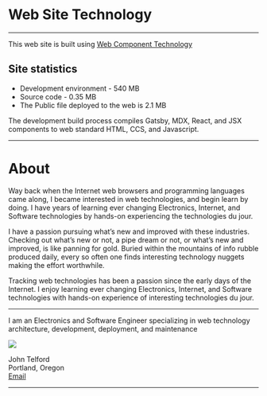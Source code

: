 
# Web Site Technology

***

This web site is built using [Web Component Technology](components)

## Site statistics 
- Development environment - 540 MB
- Source code - 0.35 MB
- The Public file deployed to the web is 2.1 MB

The development build process compiles Gatsby, MDX, React, and JSX components to web standard HTML, CCS, and Javascript.

***

# About
Way back when the Internet web browsers and programming languages came along, I became interested in web technologies, and begin learn by doing. I have years of learning ever changing Electronics, Internet, and Software technologies by hands-on experiencing the technologies du jour.

I have a passion pursuing what’s new and improved with these industries. Checking out what’s new or not, a pipe dream or not, or what’s new and improved, is like panning for gold. Buried within the mountains of info rubble produced daily, every so often one finds  interesting technology nuggets making the effort worthwhile.

Tracking web technologies has been a passion since the early days of the Internet. I enjoy learning ever changing Electronics, Internet, and Software technologies with hands-on experience of interesting technologies du jour.

***

I am an Electronics and Software Engineer specializing in web technology architecture, development, deployment, and maintenance

<img src={mugShot} />

John Telford  
Portland, Oregon  
<a href="mailto:john@johntelford.com">Email</a>

***
